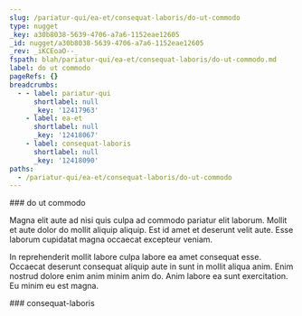 ```yaml
---
slug: /pariatur-qui/ea-et/consequat-laboris/do-ut-commodo
type: nugget
_key: a30b8038-5639-4706-a7a6-1152eae12605
_id: nugget/a30b8038-5639-4706-a7a6-1152eae12605
_rev: _iKCEoaO--_
fspath: blah/pariatur-qui/ea-et/consequat-laboris/do-ut-commodo.md
label: do ut commodo
pageRefs: {}
breadcrumbs:
  - - label: pariatur-qui
      shortlabel: null
      _key: '12417963'
    - label: ea-et
      shortlabel: null
      _key: '12418067'
    - label: consequat-laboris
      shortlabel: null
      _key: '12418090'
paths:
  - /pariatur-qui/ea-et/consequat-laboris/do-ut-commodo
---
```


<NuggetArea>
<Nugget slug="/pariatur-qui/ea-et/consequat-laboris/do-ut-commodo" type="nugget" _key="a30b8038-5639-4706-a7a6-1152eae12605" _id="nugget/a30b8038-5639-4706-a7a6-1152eae12605" _rev="_iKCEoaO--_" fspath="blah/pariatur-qui/ea-et/consequat-laboris/do-ut-commodo.md" label="do ut commodo" paths="/pariatur-qui/ea-et/consequat-laboris/do-ut-commodo">
<NuggetBody>
### do ut commodo

Magna elit aute ad nisi quis culpa ad commodo pariatur elit laborum. Mollit et aute dolor do mollit aliquip aliquip. Est id amet et deserunt velit aute. Esse laborum cupidatat magna occaecat excepteur veniam.

In reprehenderit mollit labore culpa labore ea amet consequat esse. Occaecat deserunt consequat aliquip aute in sunt in mollit aliqua anim. Enim nostrud dolore enim anim minim anim do. Anim labore ea sunt exercitation. Eu minim eu est magna.

</NuggetBody>
<Breadcrumbs>
<Crumbs>
<Crumb _key="12417963" label="pariatur-qui" /><Crumb _key="12418067" label="ea-et" /><Crumb _key="12418090" label="consequat-laboris" />
</Crumbs>
</Breadcrumbs>
</Nugget>

<NuggetsInbound>
</NuggetsInbound>
<NuggetsOutbound>
</NuggetsOutbound>
</NuggetArea>
<PassagesInbound>
<Passage direction="inbound" type="passage" _key="12418090" _id="passage/12418090" _rev="_iKCEoaK--A" label="consequat-laboris" passage="consequat-laboris" fspath="blah/pariatur-qui/ea-et/consequat-laboris" paths="/pariatur-qui/ea-et/consequat-laboris" slug="/pariatur-qui/ea-et/consequat-laboris">
<NuggetBody>
### consequat-laboris

</NuggetBody>
<Breadcrumbs>
<Crumbs>
<Crumb _key="12417963" label="pariatur-qui" /><Crumb _key="12418067" label="ea-et" />
</Crumbs>
</Breadcrumbs>
</Passage>

</PassagesInbound>
<PassagesOutbound>
</PassagesOutbound>